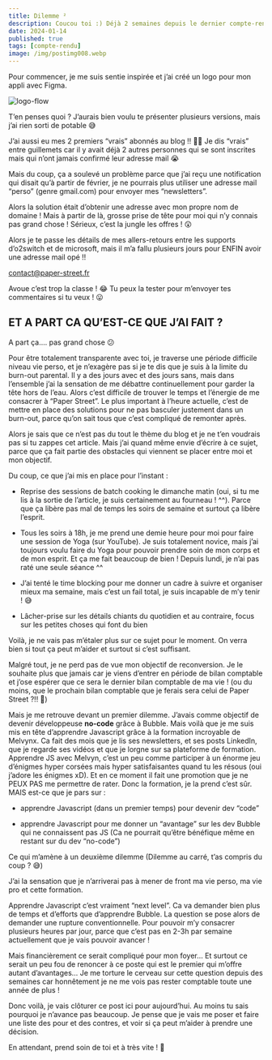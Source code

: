 ---
title: Dilemme ²
description: Coucou toi :) Déjà 2 semaines depuis le dernier compte-rendu ! Comme prévu, j’ai repris tout doucement mes activités.
date: 2024-01-14
published: true
tags: [compte-rendu]
image: /img/postimg008.webp
---

Pour commencer, je me suis sentie inspirée et j’ai créé un logo pour mon appli avec Figma.

![logo-flow](../img/logo-flow.webp)

T’en penses quoi ? J’aurais bien voulu te présenter plusieurs versions, mais j’ai rien sorti de potable 😅

J’ai aussi eu mes 2 premiers “vrais” abonnés au blog !! 🥳🎉 Je dis “vrais” entre guillemets car il y avait déjà 2 autres personnes qui se sont inscrites mais qui n’ont jamais confirmé leur adresse mail 😭

Mais du coup, ça a soulevé un problème parce que j’ai reçu une notification qui disait qu’à partir de février, je ne pourrais plus utiliser une adresse mail “perso” (genre gmail.com) pour envoyer mes “newsletters”.

Alors la solution était d’obtenir une adresse avec mon propre nom de domaine ! Mais à partir de là, grosse prise de tête pour moi qui n’y connais pas grand chose ! Sérieux, c’est la jungle les offres ! 😲

Alors je te passe les détails de mes allers-retours entre les supports d’o2switch et de microsoft, mais il m’a fallu plusieurs jours pour ENFIN avoir une adresse mail opé !!

contact@paper-street.fr

Avoue c’est trop la classe ! 😂 Tu peux la tester pour m’envoyer tes commentaires si tu veux ! 😛

## ET A PART CA QU’EST-CE QUE J’AI FAIT ?

A part ça…. pas grand chose 😕

Pour être totalement transparente avec toi, je traverse une période difficile niveau vie perso, et je n’exagère pas si je te dis que je suis à la limite du burn-out parental. Il y a des jours avec et des jours sans, mais dans l’ensemble j’ai la sensation de me débattre continuellement pour garder la tête hors de l’eau. Alors c’est difficile de trouver le temps et l’énergie de me consacrer à “Paper Street”. Le plus important à l’heure actuelle, c’est de mettre en place des solutions pour ne pas basculer justement dans un burn-out, parce qu’on sait tous que c’est compliqué de remonter après.

Alors je sais que ce n’est pas du tout le thème du blog et je ne t’en voudrais pas si tu zappes cet article. Mais j’ai quand même envie d’écrire à ce sujet, parce que ça fait partie des obstacles qui viennent se placer entre moi et mon objectif.

Du coup, ce que j’ai mis en place pour l’instant :

- Reprise des sessions de batch cooking le dimanche matin (oui, si tu me lis à la sortie de l’article, je suis certainement au fourneau ! ^^). Parce que ça libère pas mal de temps les soirs de semaine et surtout ça libère l’esprit.

- Tous les soirs à 18h, je me prend une demie heure pour moi pour faire une session de Yoga (sur YouTube). Je suis totalement novice, mais j’ai toujours voulu faire du Yoga pour pouvoir prendre soin de mon corps et de mon esprit. Et ça me fait beaucoup de bien ! Depuis lundi, je n’ai pas raté une seule séance ^^

- J’ai tenté le time blocking pour me donner un cadre à suivre et organiser mieux ma semaine, mais c’est un fail total, je suis incapable de m’y tenir ! 😅

- Lâcher-prise sur les détails chiants du quotidien et au contraire, focus sur les petites choses qui font du bien

Voilà, je ne vais pas m’étaler plus sur ce sujet pour le moment. On verra bien si tout ça peut m’aider et surtout si c’est suffisant.

Malgré tout, je ne perd pas de vue mon objectif de reconversion. Je le souhaite plus que jamais car je viens d’entrer en période de bilan comptable et j’ose espérer que ce sera le dernier bilan comptable de ma vie ! (ou du moins, que le prochain bilan comptable que je ferais sera celui de Paper Street ?!! 🤩)

Mais je me retrouve devant un premier dilemme. J’avais comme objectif de devenir développeuse **no-code** grâce à Bubble. Mais voilà que je me suis mis en tête d’apprendre Javascript grâce à la formation incroyable de Melvynx. Ca fait des mois que je lis ses newsletters, et ses posts LinkedIn, que je regarde ses vidéos et que je lorgne sur sa plateforme de formation. Apprendre JS avec Melvyn, c’est un peu comme participer à un énorme jeu d’énigmes hyper corsées mais hyper satisfaisantes quand tu les résous (oui j’adore les énigmes xD). Et en ce moment il fait une promotion que je ne PEUX PAS me permettre de rater. Donc la formation, je la prend c’est sûr. MAIS est-ce que je pars sur :

- apprendre Javascript (dans un premier temps) pour devenir dev “code”

- apprendre Javascript pour me donner un “avantage” sur les dev Bubble qui ne connaissent pas JS (Ca ne pourrait qu’être bénéfique même en restant sur du dev “no-code”)

Ce qui m’amène à un deuxième dilemme (Dilemme au carré, t’as compris du coup ? 😅)

J’ai la sensation que je n’arriverai pas à mener de front ma vie perso, ma vie pro et cette formation.

Apprendre Javascript c’est vraiment “next level”. Ca va demander bien plus de temps et d’efforts que d’apprendre Bubble. La question se pose alors de demander une rupture conventionnelle. Pour pouvoir m’y consacrer plusieurs heures par jour, parce que c’est pas en 2-3h par semaine actuellement que je vais pouvoir avancer !

Mais financièrement ce serait compliqué pour mon foyer… Et surtout ce serait un peu fou de renoncer à ce poste qui est le premier qui m’offre autant d’avantages… Je me torture le cerveau sur cette question depuis des semaines car honnêtement je ne me vois pas rester comptable toute une année de plus !

Donc voilà, je vais clôturer ce post ici pour aujourd’hui. Au moins tu sais pourquoi je n’avance pas beaucoup. Je pense que je vais me poser et faire une liste des pour et des contres, et voir si ça peut m’aider à prendre une décision.

En attendant, prend soin de toi et à très vite ! 💫
